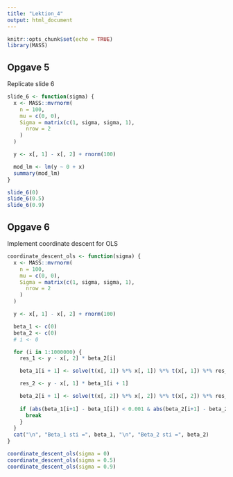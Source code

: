 ```yaml
---
title: "Lektion_4"
output: html_document
---
```


```r
knitr::opts_chunk$set(echo = TRUE)
library(MASS)
```


## Opgave 5

Replicate slide 6


```r

slide_6 <- function(sigma) {
  x <- MASS::mvrnorm(
    n = 100,
    mu = c(0, 0),
    Sigma = matrix(c(1, sigma, sigma, 1),
      nrow = 2
    )
  )

  y <- x[, 1] - x[, 2] + rnorm(100)

  mod_lm <- lm(y ~ 0 + x)
  summary(mod_lm)
}

slide_6(0)
slide_6(0.5)
slide_6(0.9)
```



## Opgave 6

Implement coordinate descent for OLS


```r

coordinate_descent_ols <- function(sigma) {
  x <- MASS::mvrnorm(
    n = 100,
    mu = c(0, 0),
    Sigma = matrix(c(1, sigma, sigma, 1),
      nrow = 2
    )
  )

  y <- x[, 1] - x[, 2] + rnorm(100)

  beta_1 <- c(0)
  beta_2 <- c(0)
  # i <- 0

  for (i in 1:1000000) {
    res_1 <- y - x[, 2] * beta_2[i]

    beta_1[i + 1] <- solve(t(x[, 1]) %*% x[, 1]) %*% t(x[, 1]) %*% res_1

    res_2 <- y - x[, 1] * beta_1[i + 1]

    beta_2[i + 1] <- solve(t(x[, 2]) %*% x[, 2]) %*% t(x[, 2]) %*% res_2
    
    if (abs(beta_1[i+1] - beta_1[i]) < 0.001 & abs(beta_2[i+1] - beta_2[i]) < 0.001) {
      break
    }
  }
  cat("\n", "Beta_1 sti =", beta_1, "\n", "Beta_2 sti =", beta_2)
}

coordinate_descent_ols(sigma = 0)
coordinate_descent_ols(sigma = 0.5)
coordinate_descent_ols(sigma = 0.9)


```
